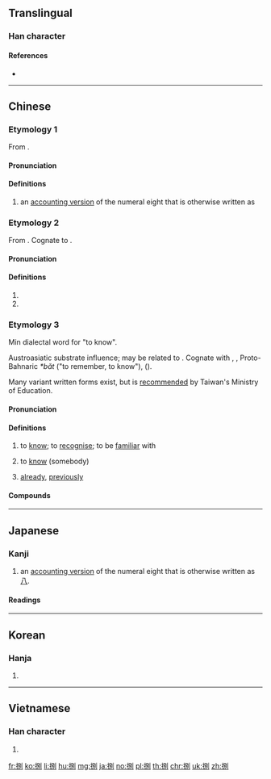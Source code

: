 ==Translingual==

===Han character===
{{Han char|rn=64|rad=手|as=07|sn=10|four=52000|canj=QRSN|ids=⿰扌别,⿰扌別}}

====References====
* {{Han ref|kx=0433.180|dkj=12141|dj=0783.010|hdz=31883.050|uh=634C|ud=25420|bh=AEC3|bd=44739}}

----

==Chinese==
{{zh-forms}}

===Etymology 1===
From {{inh|zh|sit-pro|*b-r-gjat ~ b-g-rjat|*b-r-gjat|eight}}.

====Pronunciation====
{{zh-pron
|m=bā
|c=baat3
|cat=num
}}

====Definitions====
{{zh-hanzi}}

# an [[:w:Chinese numbers#Numeral characters|accounting version]] of the numeral eight that is otherwise written as {{zh-l|八|tr=-}}

===Etymology 2===
From {{inh|zh|sit-pro|*brat ~ prat|*brat|cut apart, cut open}}. Cognate to {{zh-m|*別}}.

====Pronunciation====
{{zh-pron
|m=bā
|c=baat3
|mc=y
|oc=y
|cat=v,n
}}

====Definitions====
{{zh-hanzi}}

# {{zh-alt-form|朳|toothless rake}}
# {{zh-alt-form|扒|to break open, split open}}

===Etymology 3===
{{zh-forms|alt=別,八,仈,白,識-"to know",曾-"already"}}
Min dialectal word for "to know".

Austroasiatic substrate influence; may be related to {{zh-m|*別|to split; to differentiate}}. Cognate with {{cog|vi|biết||to know}}, {{cog|mtq|mắt||to know}}, Proto-Bahnaric ''*băt'' ("to remember, to know"), {{cog|hmx-pro|*pei||to know}} ({{cog|mww|paub||to know, to understand}}).

Many variant written forms exist, but {{lang|zh|捌}} is [http://twblg.dict.edu.tw/holodict_new/iongji/pdf/annesia294pdf.pdf recommended] by Taiwan's Ministry of Education.

====Pronunciation====
{{zh-pron
|md=báik
|mn=xm,qz,tp,lk,sx,km,mg,hc:pat/xm,zz,kh,tn,yl,tc:bat
|mn-t=bag4
|cat=v,adv
}}

====Definitions====
{{zh-hanzi}} {{tcx|lang=zh|Min}}

# to [[know]]; to [[recognise]]; to be [[familiar]] with
#: {{zh-x|捌字|to '''know''' how to read|tr=báik-cê|MD}}
# to [[know]] (somebody)
#: {{zh-x|伓捌|to not '''know''' (someone)|tr=n̂g-báik|MD}}
# [[already]], [[previously]]
#: {{zh-x|捌曾|''a term denoting past tense''|tr=báik-cèng|MD}}
#: {{zh-x|捌{bat} 做 %過{kòe}|to have done something '''already'''|MN}}

====Compounds====
{{zh-der|捌字|捌貨|捌想|毋捌|相捌}}

----

==Japanese==

===Kanji===
{{ja-kanji|grade=|rs=手07}}

# an [[:w:Japanese numerals#Formal numbers|accounting version]] of the numeral eight that is otherwise written as [[八]].

====Readings====
{{ja-readings|on=[[はつ]] (hatsu), [[はち]] (hachi), [[べつ]] (betsu)|kun=[[さばく]] (sabaku), [[さばける]] (sabakeru), [[はけ]] (hake), [[さばき]] (sabaki)}}

----

==Korean==

===Hanja===
{{ko-hanja|hangeul=팔|eumhun=|rv=pal|mr=p'al|y=phal}}

# {{defn|lang=ko|sort=手07}}

----

==Vietnamese==

===Han character===
{{vi-hantu|[[bịt]], [[bát]], [[bít]], [[xốc]], [[bắt]]|rs=手07}}

# {{defn|lang=vi|sort=手07}}

[[fr:捌]]
[[ko:捌]]
[[li:捌]]
[[hu:捌]]
[[mg:捌]]
[[ja:捌]]
[[no:捌]]
[[pl:捌]]
[[th:捌]]
[[chr:捌]]
[[uk:捌]]
[[zh:捌]]